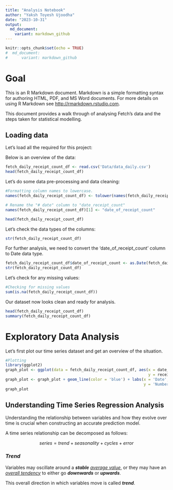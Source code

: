 ```yaml
---
title: "Analysis Notebook"
author: "Yaksh Toyesh Ujoodha"
date: "2023-10-31"
output:
  md_document:
    variant: markdown_github
---
```


```r
knitr::opts_chunk$set(echo = TRUE)
#  md_document:
#      variant: markdown_github
```

# Goal

This is an R Markdown document. Markdown is a simple formatting syntax for authoring HTML, PDF, and MS Word documents. For more details on using R Markdown see <http://rmarkdown.rstudio.com>.

This document provides a walk through of analysing Fetch's data and the steps taken for statistical modelling.

## Loading data

Let's load all the required for this project:

Below is an overview of the data:

```r
fetch_daily_receipt_count_df <- read.csv('Data/data_daily.csv')
head(fetch_daily_receipt_count_df)
```
Let's do some data pre-processing and data cleaning:

```r
#Formatting column names to lowercase.
names(fetch_daily_receipt_count_df) <- tolower(names(fetch_daily_receipt_count_df))

# Rename the "# date" column to "date_receipt_count"
names(fetch_daily_receipt_count_df)[1] <- "date_of_receipt_count"

head(fetch_daily_receipt_count_df)
```
Let's check the data types of the columns:
```r
str(fetch_daily_receipt_count_df)
```
For further analysis, we need to convert the 'date_of_receipt_count' column to Date data type.
```r
fetch_daily_receipt_count_df$date_of_receipt_count <- as.Date(fetch_daily_receipt_count_df$date_of_receipt_count)
str(fetch_daily_receipt_count_df)
```
Let's check for any missing values:
```r
#Checking for missing values
sum(is.na(fetch_daily_receipt_count_df))
```
Our dataset now looks clean and ready for analysis.
```r
head(fetch_daily_receipt_count_df)
summary(fetch_daily_receipt_count_df)
```
# Exploratory Data Analysis
Let's first plot our time series dataset and get an overview of the situation. 
```r
#Plotting
library(ggplot2)
graph_plot <- ggplot(data = fetch_daily_receipt_count_df, aes(x = date_of_receipt_count,
                                                              y = receipt_count))
graph_plot <- graph_plot + geom_line(color = 'blue') + labs(x = 'Date',
                                                            y = 'Number of receipts Fetch received')
graph_plot
```

## Understanding Time Series Regression Analysis

Understanding the relationship between variables and how they evolve over time is crucial when constructing an accurate prediction model.

A time series relationship can be decomposed as follows:

$$series = trend + seasonality + cycles + error$$

### *Trend* 

Variables may oscillate around a ***stable*** *<u>average value</u>*, or they may have an *<u>overall tendency</u>* to either go ***downwards*** or ***upwards***.

This overall direction in which variables move is called ***trend***.